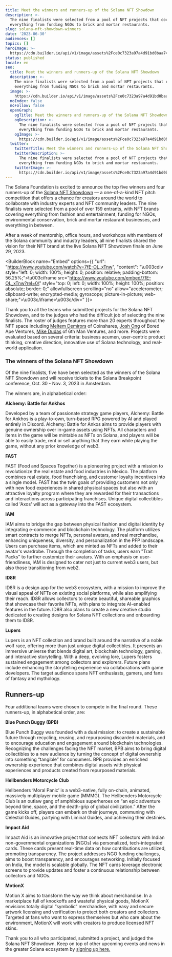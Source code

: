 ```yaml
---
title: Meet the winners and runners-up of the Solana NFT Showdown
description: >-
  The nine finalists were selected from a pool of NFT projects that covered
  everything from funding NGOs to brick and mortar restaurants.
slug: solana-nft-showdown-winners
date: '2023-06-30'
audiences: []
topics: []
heroImage: >-
  https://cdn.builder.io/api/v1/image/assets%2Fce0c7323a97a4d91bd0baa7490ec9139%2F2a3215a99be34651b4f0f2016e9ec2d4?format=webp
status: published
locale: en
seo:
  title: Meet the winners and runners-up of the Solana NFT Showdown
  description: >-
    The nine finalists were selected from a pool of NFT projects that covered
    everything from funding NGOs to brick and mortar restaurants.
  image: >-
    https://cdn.builder.io/api/v1/image/assets%2Fce0c7323a97a4d91bd0baa7490ec9139%2F2a3215a99be34651b4f0f2016e9ec2d4?format=webp
  noIndex: false
  noFollow: false
  openGraph:
    ogTitle: Meet the winners and runners-up of the Solana NFT Showdown
    ogDescription: >-
      The nine finalists were selected from a pool of NFT projects that covered
      everything from funding NGOs to brick and mortar restaurants.
    ogImage: >-
      https://cdn.builder.io/api/v1/image/assets%2Fce0c7323a97a4d91bd0baa7490ec9139%2F2a3215a99be34651b4f0f2016e9ec2d4?format=webp
  twitter:
    twitterTitle: Meet the winners and runners-up of the Solana NFT Showdown
    twitterDescription: >-
      The nine finalists were selected from a pool of NFT projects that covered
      everything from funding NGOs to brick and mortar restaurants.
    twitterImage: >-
      https://cdn.builder.io/api/v1/image/assets%2Fce0c7323a97a4d91bd0baa7490ec9139%2F2a3215a99be34651b4f0f2016e9ec2d4?format=webp
---
```


The Solana Foundation is excited to announce the top five winners and four runners-up of the [Solana NFT Showdown](https://solana.com/nftshowdown?ref=solana.ghost.io) — a one-of-a-kind NFT pitch competition that offers a chance for creators around the world to collaborate with industry experts and NFT community leaders. The nine finalists were selected from a pool of over 159 entrants, with NFT brands covering everything from fashion and entertainment, funding for NGOs, environmental conservation, brick and mortar restaurant businesses, and everything in between.

After a week of mentorship, office hours, and workshops with members of the Solana community and industry leaders, all nine finalists shared the vision for their NFT brand at the live Solana NFT Showdown finale on June 29, 2023.

<BuilderBlock name="Embed" options={{
  "url": "https://www.youtube.com/watch?v=7fE-OL_xTnw",
  "content": "\u003cdiv style=\"left: 0; width: 100%; height: 0; position: relative; padding-bottom: 56.25%;\">\u003ciframe src=\"https://www.youtube.com/embed/7fE-OL_xTnw?rel=0\" style=\"top: 0; left: 0; width: 100%; height: 100%; position: absolute; border: 0;\" allowfullscreen scrolling=\"no\" allow=\"accelerometer; clipboard-write; encrypted-media; gyroscope; picture-in-picture; web-share;\">\u003c/iframe>\u003c/div>"
}}>

</BuilderBlock>

Thank you to all the teams who submitted projects for the Solana NFT Showdown, and to the judges who had the difficult job of selecting the nine finalists. The roster of judges features more than 20 experts throughout the NFT space including [Meltem Demirors](https://twitter.com/Melt_Dem?ref=solana.ghost.io) of Coinshares, [Josh Ong](https://twitter.com/beijingdou?ref=solana.ghost.io) of Bored Ape Ventures, [Mike Dudas](https://twitter.com/mdudas?ref=solana.ghost.io) of 6th Man Ventures, and more. Projects were evaluated based on several criteria: business acumen, user-centric product thinking, creative direction, innovative use of Solana technology, and real-world application.

  

### **The winners of the Solana NFT Showdown**

  

Of the nine finalists, five have been selected as the winners of the Solana NFT Showdown and will receive tickets to the Solana Breakpoint conference, Oct. 30 - Nov. 3, 2023 in Amsterdam.

The winners are, in alphabetical order:

**Alchemy: Battle for Ankhos**

Developed by a team of passionate strategy game players, Alchemy: Battle for Ankhos is a play-to-own, turn-based RPG powered by AI and played entirely in Discord. Alchemy: Battle for Ankos aims to provide players with genuine ownership over in-game assets using NFTs. All characters and items in the game will be mintable as NFTs on Solana, and players will be able to easily trade, rent or sell anything that they earn while playing the game, without any prior knowledge of web3.

**FAST**

FAST (Food and Spaces Together) is a pioneering project with a mission to revolutionize the real estate and food industries in Mexico. The platform combines real estate, food franchising, and customer loyalty incentives into a single model. FAST has the twin goals of providing customers not only with new food experiences in shared physical spaces but also with an attractive loyalty program where they are rewarded for their transactions and interactions across participating franchises. Unique digital collectibles called 'Axos' will act as a gateway into the FAST ecosystem.

**IAM**

IAM aims to bridge the gap between physical fashion and digital identity by integrating e-commerce and blockchain technology. The platform utilizes smart contracts to merge NFTs, personal avatars, and real merchandise, enhancing uniqueness, diversity, and personalization in the PFP landscape. Users can purchase items, which are minted as NFTs and added to their avatar's wardrobe. Through the completion of tasks, users earn "Trait Packs" to further customize their avatars. With an emphasis on user-friendliness, IAM is designed to cater not just to current web3 users, but also those transitioning from web2.

**ID8R**

ID8R is a design app for the web3 ecosystem, with a mission to improve the visual appeal of NFTs on existing social platforms, while also amplifying their reach. ID8R allows collectors to create beautiful, shareable graphics that showcase their favorite NFTs, with plans to integrate AI-enabled features in the future. ID8R also plans to create a new creative studio dedicated to creating designs for Solana NFT collections and onboarding them to ID8R.

**Lupers**

Lupers is an NFT collection and brand built around the narrative of a noble wolf race, offering more than just unique digital collectibles. It presents an immersive universe that blends digital art, blockchain technology, gaming, and interactive storytelling. With a deep, evolving lore, Lupers fosters sustained engagement among collectors and explorers. Future plans include enhancing the storytelling experience via collaborations with game developers. The target audience spans NFT enthusiasts, gamers, and fans of fantasy and mythology.

## **Runners-up**

Four additional teams were chosen to compete in the final round. These runners-up, in alphabetical order, are:

**Blue Punch Buggy (BPB)**

Blue Punch Buggy was founded with a dual mission: to create a sustainable future through recycling, reusing, and repurposing discarded materials, and to encourage education and engagement around blockchain technologies. Recognizing the challenges facing the NFT market, BPB aims to bring digital collectibles to a new audience by turning the concept of digital ownership into something “tangible” for consumers. BPB provides an enriched ownership experience that combines digital assets with physical experiences and products created from repurposed materials.

**Hellbenders Motorcycle Club**

Hellbenders ‘Moral Panic’ is a web3-native, fully on-chain, animated, massively multiplayer mobile game (MMMG). The Hellbenders Motorcycle Club is an outlaw gang of amphibious superheroes on “an epic adventure beyond time, space, and the death-grip of global civilization.” After the game kicks off, players can embark on their journeys, communing with Celestial Guides, partying with Liminal Guides, and achieving their destinies.

**Impact Aid**

Impact Aid is an innovative project that connects NFT collectors with Indian non-governmental organizations (NGOs) via personalized, tech-integrated cards. These cards present real-time data on how contributions are utilized, promoting transparency. The project addresses NGO funding challenges, aims to boost transparency, and encourages networking. Initially focused on India, the model is scalable globally. The NFT cards leverage electronic screens to provide updates and foster a continuous relationship between collectors and NGOs.

**MotionX**

Motion X aims to transform the way we think about merchandise. In a marketplace full of knockoffs and wasteful physical goods, MotionX envisions totally digital “symbolic” merchandise, with easy and secure artwork licensing and verification to protect both creators and collectors. Targeted at fans who want to express themselves but who care about the environment, MotionX will work with creators to produce licensed NFT skins.

Thank you to all who participated, submitted a project, and judged the Solana NFT Showdown. Keep on top of other upcoming events and news in the greater Solana ecosystem by [signing up here.](https://solana.com/newsletter?ref=solana.ghost.io)
